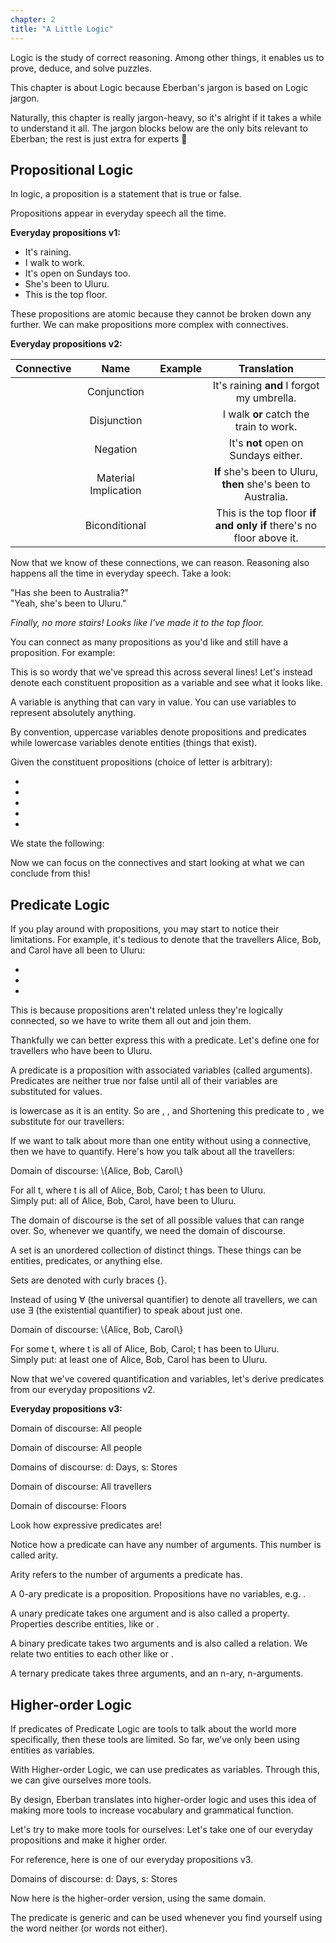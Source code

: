 ```yaml
---
chapter: 2
title: "A Little Logic"
---
```


Logic is the study of correct reasoning. Among other things, it enables us to
prove, deduce, and solve puzzles.

This chapter is about Logic because Eberban's jargon is based on Logic jargon.

Naturally, this chapter is really jargon-heavy, so it's alright if it takes a
while to understand it all. The jargon blocks below are the only bits relevant
to Eberban; the rest is just extra for experts 🙂

## Propositional Logic

<Info type="jargon" title="Propositions">
In logic, a proposition is a statement that is true or false.
</Info>

Propositions appear in everyday speech all the time.

**Everyday propositions v1:**

- It's raining.
- I walk to work.
- It's open on Sundays too.
- She's been to Uluru.
- This is the top floor.

These propositions are atomic because they cannot be broken down any further. We
can make propositions more complex with connectives.

**Everyday propositions v2:**

| Connective                   | Name                 | Example                                                                                        | Translation                                                         |
|:----------------------------:|:--------------------:|:----------------------------------------------------------------------------------------------:|:-------------------------------------------------------------------:|
| <Latex formula="\land" />    | Conjunction          | <Latex formula="\text{It's raining.} \\ \land \\ \text{I forgot my umbrella.}" />              | It's raining **and** I forgot my umbrella.                          |
| <Latex formula="\lor" />     | Disjunction          | <Latex formula="\text{I walk to work.} \\ \lor \\ \text{I catch the train to work.}" />        | I walk **or** catch the train to work.                              |
| <Latex formula="\lnot" />    | Negation             | <Latex formula="\lnot(\text{It's open on Sundays too.})" />                                    | It's **not** open on Sundays either.                                |
| <Latex formula="\implies" /> | Material Implication | <Latex formula="\text{She's been to Uluru.} \\ \implies \\ \text{She's been to Australia.}" /> | **If** she's been to Uluru, **then** she's been to Australia.       |
| <Latex formula="\iff" />     | Biconditional        | <Latex formula="\text{This is the top floor.} \\ \iff \\ \text{There's no floor above it.}" /> | This is the top floor **if and only if** there's no floor above it. |

Now that we know of these connections, we can reason. Reasoning also happens all
the time in everyday speech. Take a look:

<Info type="examples">
"Has she been to Australia?"<br/>
"Yeah, she's been to Uluru."

_Finally, no more stairs! Looks like I've made it to the top floor._
</Info>

You can connect as many propositions as you'd like and still have a proposition.
For example:

<Latex 
    block 
    formula="(\\ \quad \text{The sky is clear.} \\ \quad ∧ \\ \quad ( \\ \qquad (\text{It's night.} ∧ ¬(\text{It's too cold.})) \\ \qquad ∨ \\ \qquad \text{It's the golden hour.} \\ \quad ) \\ ) \\ → \\ \text{The old man goes for a walk.}"
/>

This is so wordy that we've spread this across several lines! Let's instead
denote each constituent proposition as a variable and see what it looks like.

<Info type="jargon" title="Variables">
A variable is anything that can vary in value. You can use variables to
represent absolutely anything.

By convention, uppercase variables denote propositions and predicates while
lowercase variables denote entities (things that exist).
</Info>

Given the constituent propositions (choice of letter is arbitrary):

- <Latex formula="S\text{: The sky is clear.}" />
- <Latex formula="N\text{: It's night.}" />
- <Latex formula="C\text{: It's too cold.}" />
- <Latex formula="G\text{: It's the } \href{https://en.wikipedia.org/wiki/Golden_hour_(photography)}{\text{golden\,hour}}\text{.}" />
- <Latex formula="W\text{: The old man goes for a walk.}" />

We state the following:

<Latex block formula="(S \land ((N \land \lnot C) \lor G)) \to W" />

Now we can focus on the connectives and start looking at what we can conclude
from this!

## Predicate Logic

If you play around with propositions, you may start to notice their limitations.
For example, it's tedious to denote that the travellers Alice, Bob, and Carol
have all been to Uluru:

- <Latex formula="A\text{: Alice has been to Uluru.}" />
- <Latex formula="B\text{: Bob has been to Uluru.}" />
- <Latex formula="C\text{: Carol has been to Uluru.}" />

<Latex block formula="A \land B \land C" />

This is because propositions aren't related unless they're logically connected,
so we have to write them all out and join them.

Thankfully we can better express this with a predicate. Let's define one for
travellers who have been to Uluru.

<Info type="jargon" title="Predicates">
A predicate is a proposition with associated variables (called arguments).
Predicates are neither true nor false until all of their variables are
substituted for values.
</Info>

<Latex block formula="\text{HAS\_BEEN\_TO\_ULURU}(t): t \text{ has been to Uluru.}" />

<Latex formula="t" /> is lowercase as it is an entity. So are
<Latex formula="alice" />, <Latex formula="bob" />, and
<Latex formula="carol." /> Shortening this predicate to
<Latex formula="U(t)" />, we substitute <Latex formula="t" /> for our
travellers:

<Latex block formula="U(alice) \land U(bob) \land U(carol)" />

If we want to talk about more than one entity without using a connective, then
we have to quantify. Here's how you talk about all the travellers:

<Latex block formula="\forall t \ U(t)">
    <p slot="header">Domain of discourse: \{Alice, Bob, Carol\}</p>
    <span class="block mt-4" slot="footer">
        <span>For all t, where t is all of Alice, Bob, Carol; t has been to Uluru.</span>
        <br />
        <span>Simply put: all of Alice, Bob, Carol, have been to Uluru.</span>
    </span>
</Latex>

The domain of discourse is the set of all possible values that
<Latex formula="t" /> can range over. So, whenever we quantify, we need the
domain of discourse.

<Info type="jargon" title="Sets">
A set is an unordered collection of distinct things. These things can be
entities, predicates, or anything else.

Sets are denoted with curly braces \{\}.
</Info>

Instead of using ∀ (the universal quantifier) to denote all travellers, we can
use ∃ (the existential quantifier) to speak about just one.

<Latex block formula="\exists t \ U(t)">
    <p slot="header">Domain of discourse: \{Alice, Bob, Carol\}</p>
    <span class="block mt-4" slot="footer">
        <span>For some t, where t is all of Alice, Bob, Carol; t has been to Uluru.</span>
        <br />
        <span>Simply put: at least one of Alice, Bob, Carol has been to Uluru.</span>
    </span>
</Latex>

Now that we've covered quantification and variables, let's derive predicates
from our everyday propositions v2.

**Everyday propositions v3:**

<Latex block formula="\exists p \ \text{RAINING} \land \text{FORGOT\_THEIR\_UMBRELLA}(p)">
    <p slot="header">Domain of discourse: All people</p>
</Latex>

<Latex block formula="\exists p \ \text{WALKS\_TO\_WORK}(p) \lor \text{TRAINS\_TO\_WORK}(p)">
    <p slot="header">Domain of discourse: All people</p>
</Latex>

<Latex block formula="\exists d \ \lnot \text{IS\_SUNDAY}(d), \ \exists s \ \text{IS\_OPEN}(s) \land \lnot(\text{IS\_TODAY}(d) \lor \text{IS\_TODAY}(sunday))">
    <p slot="header">Domains of discourse: d: Days, s: Stores</p>
</Latex>

<Latex block formula="\exists t \ U(t) \implies \text{HAS\_BEEN\_TO\_AUSTRALIA}(t)">
    <p slot="header">Domain of discourse: All travellers</p>
</Latex>

<Latex block formula="\exists f,t \ \text{IS\_TOP\_FLOOR}(t) \iff \lnot \text{IS\_ABOVE}(f,t)">
    <p slot="header">Domain of discourse: Floors</p>
</Latex>

Look how expressive predicates are!

Notice how a predicate can have any number of arguments. This number is called
arity.

<Info type="jargon" title="Arity">
Arity refers to the number of arguments a predicate has.

A 0-ary predicate is a proposition. Propositions have no variables, e.g. <Latex formula="\text{RAINING}" />.

A unary predicate takes one argument and is also called a property. Properties
describe entities, like <Latex formula="\text{IS\_TALL}(p)" /> or
<Latex formula="\text{IS\_TOP\_FLOOR}(t)" />.
 
A binary predicate takes two arguments and is also called a relation. We relate
two entities to each other like
<Latex formula="\text{IS\_MOTHER\_OF}(x,y)" /> or
<Latex formula="\text{IS\_ABOVE}(f,t)" />.

A ternary predicate takes three arguments, and an n-ary, n-arguments.
</Info>

## Higher-order Logic

If predicates of Predicate Logic are tools to talk about the world more
specifically, then these tools are limited. So far, we've only been using
entities as variables.

With Higher-order Logic, we can use predicates as variables. Through this, we
can give ourselves more tools.

By design, Eberban translates into higher-order logic and uses this idea of
making more tools to increase vocabulary and grammatical function.

Let's try to make more tools for ourselves:
Let's take one of our everyday propositions and make it higher order.

For reference, here is one of our everyday propositions v3.

<Latex block formula="\exists d \ \lnot \text{IS\_SUNDAY}(d), \ \exists s \ \text{IS\_OPEN}(s) \land \lnot(\text{IS\_TODAY}(d) \lor \text{IS\_TODAY}(sunday))">
    <p slot="header">Domains of discourse: d: Days, s: Stores</p>
</Latex>

Now here is the higher-order version, using the same domain.

<Latex block formula="\text{NEITHER\_WHEN}(P,X,Y): P \land \lnot(X \lor Y)" />
<Latex block formula="\text{NEITHER\_OPEN\_ON}(s,x,y): \text{NEITHER\_WHEN}(\text{IS\_OPEN}(s), \allowbreak \text{IS\_TODAY}(x), \text{IS\_TODAY}(y)))" />
<Latex block formula="\exists d \ \lnot \text{IS\_SUNDAY}(d), \exists s \ \allowbreak \text{NEITHER\_OPEN\_ON}(s,d,sunday)" />

The <Latex formula="\text{NEITHER\_WHEN}" /> predicate is generic and can be
used whenever you find yourself using the word neither (or words not either).
